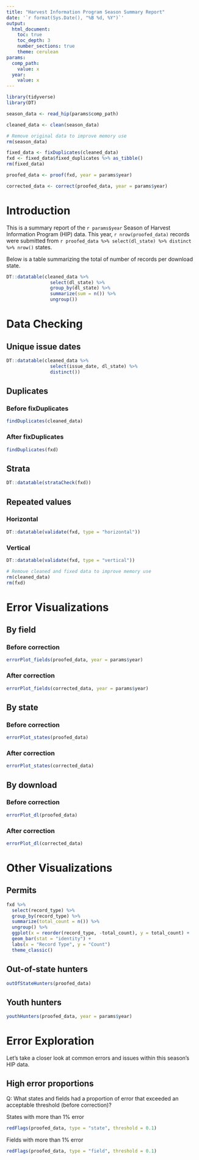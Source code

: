 ```yaml
---
title: "Harvest Information Program Season Summary Report"
date: '`r format(Sys.Date(), "%B %d, %Y")`'
output: 
  html_document:
    toc: true
    toc_depth: 3
    number_sections: true
    theme: cerulean
params:
  comp_path:
    value: x
  year:
    value: x
---
```


```r
library(tidyverse)
library(DT)
```

```r

season_data <- read_hip(params$comp_path)

cleaned_data <- clean(season_data)

# Remove original data to improve memory use
rm(season_data)

fixed_data <- fixDuplicates(cleaned_data)
fxd <- fixed_data$fixed_duplicates %>% as_tibble()
rm(fixed_data)

proofed_data <- proof(fxd, year = params$year)

corrected_data <- correct(proofed_data, year = params$year)

```

# Introduction

This is a summary report of the `r params$year` Season of Harvest Information Program (HIP) data. This year, `r nrow(proofed_data)` records were submitted from `r proofed_data %>% select(dl_state) %>% distinct %>% nrow()` states.

Below is a table summarizing the total of number of records per download state.

```r

DT::datatable(cleaned_data %>% 
                select(dl_state) %>% 
                group_by(dl_state) %>% 
                summarize(sum = n()) %>% 
                ungroup())

```

# Data Checking

## Unique issue dates

```r
DT::datatable(cleaned_data %>% 
                select(issue_date, dl_state) %>% 
                distinct())
```

## Duplicates

### Before fixDuplicates

```r
findDuplicates(cleaned_data)
```

### After fixDuplicates

```r
findDuplicates(fxd)
```

## Strata

```r
DT::datatable(strataCheck(fxd))
```

## Repeated values

### Horizontal

```r
DT::datatable(validate(fxd, type = "horizontal"))
```

### Vertical

```r
DT::datatable(validate(fxd, type = "vertical"))
```

```r

# Remove cleaned and fixed data to improve memory use
rm(cleaned_data)
rm(fxd)

```

# Error Visualizations

## By field

### Before correction

```r
errorPlot_fields(proofed_data, year = params$year)
```

### After correction

```r
errorPlot_fields(corrected_data, year = params$year)
```

## By state

### Before correction

```r
errorPlot_states(proofed_data)
```

### After correction

```r
errorPlot_states(corrected_data)
```

## By download

### Before correction

```r
errorPlot_dl(proofed_data)
```

### After correction

```r
errorPlot_dl(corrected_data)
```

# Other Visualizations

## Permits

```r
fxd %>% 
  select(record_type) %>% 
  group_by(record_type) %>% 
  summarize(total_count = n()) %>% 
  ungroup() %>% 
  ggplot(x = reorder(record_type, -total_count), y = total_count) + 
  geom_bar(stat = "identity") +
  labs(x = "Record Type", y = "Count")
  theme_classic()
```

## Out-of-state hunters

```r
outOfStateHunters(proofed_data)
```

## Youth hunters

```r
youthHunters(proofed_data, year = params$year)
```

# Error Exploration

Let's take a closer look at common errors and issues within this season's HIP data.

## High error proportions

Q: What states and fields had a proportion of error that exceeded an acceptable threshold (before correction)?

States with more than 1% error

```r
redFlags(proofed_data, type = "state", threshold = 0.1)
```

Fields with more than 1% error

```r
redFlags(proofed_data, type = "field", threshold = 0.1)
```
